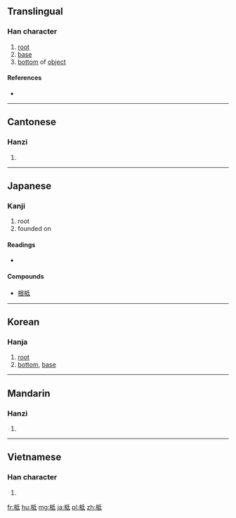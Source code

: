 ==Translingual==

===Han character===
{{Han char|rn=75|rad=木|as=05|sn=9|four=4294<sub>0</sub>|canj=木竹心一 (DHPM), 木竹女戈 (DHVI)|ids=⿰[[木]][[氐]]}}

# [[root]]
# [[base]]
# [[bottom]] of [[object]]

====References====
* {{Han ref|kx=0520.040|dkj=14640|dj=0908.030|hdz=21186.080|uh=67E2|ud=26594|bh=AC6B|bd=44139}}

----

==Cantonese==

===Hanzi===
{{yue-hanzi|jyut=[[dai2]]|y=dai2}}

# {{defn|lang=yue|sort=木05}}

----

==Japanese==

===Kanji===
{{ja-kanji|grade=|rs=木05}}

# root
# founded on

====Readings====
* {{ja-readings|on=[[てい]] (tei)|kun=[[ね]] (ne)}}

====Compounds====
* [[根柢]]

----

==Korean==

===Hanja===
{{ko-hanja|hangeul=저|eumhun=|rv=jeo|mr=chŏ|y=ce}}

# [[root]]
# [[bottom]], [[base]]

----

==Mandarin==

===Hanzi===
{{cmn-hanzi|pin=[[dǐ]] ([[di3]])|wg=ti<sup>3</sup>}}

# {{defn|lang=cmn|sort=木05}}

----

==Vietnamese==

===Han character===
{{vi-hantu|[[để]], [[đề]], [[đế]]|rs=木05}}

# {{defn|lang=vi|sort=木05}}

[[fr:柢]]
[[hu:柢]]
[[mg:柢]]
[[ja:柢]]
[[pl:柢]]
[[zh:柢]]